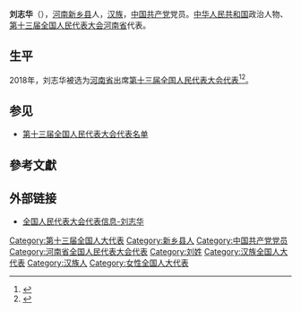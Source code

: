 {{Infobox person
|name=刘志华
|birth_date={{birth year and age|1942|4}}
|ancestor=[[河南|河南]][[新乡县|新乡县]]
|nationality={{PRC}}
|title=[[全国人大代表|全国人大代表]]
|ethnicity=[[汉族|汉族]]
|gender=女
|party={{cpc}}
|website=[http://210.82.31.1:8084/delegate/viewDelegate.action?dbid=131395 全国人大代表数据库]
}}
'''刘志华'''（{{bd|1942年|4月}}），[[河南|河南]][[新乡县|新乡县]]人，[[汉族|汉族]]，[[中国共产党|中国共产党]]党员。[[中华人民共和国|中华人民共和国]]政治人物、[[第十三届全国人民代表大会|第十三届全国人民代表大会]][[河南省|河南省]]代表{{refnest|{{Cite web|url=http://210.82.31.1:8084/delegate/viewDelegate.action?dbid=131395|title=全国人民代表大会代表信息-刘志华|accessdate=2020-03-16|work=中国人大网}}}}。

==生平==
2018年，刘志华被选为[[河南省|河南省]]出席[[第十三届全国人民代表大会|第十三届全国人民代表大会]][[第十三届全国人民代表大会代表|代表]]<ref>{{Cite web|title=中华人民共和国第十三届全国人民代表大会代表名单|url=http://www.gov.cn/xinwen/2018-02/24/content_5268538.htm|accessdate=2020-03-16|work=中国政府网|archive-date=2020-02-28|archive-url=https://web.archive.org/web/20200228133636/http://www.gov.cn/xinwen/2018-02/24/content_5268538.htm|dead-url=no}}</ref><ref>{{Cite web|title=（受权发布）中华人民共和国第十三届全国人民代表大会代表名单-中新网|url=http://www.chinanews.com/gn/2018/02-25/8453959.shtml|accessdate=2021-02-19|work=[[中国新闻网|中国新闻网]]|archive-date=2018-02-27|archive-url=https://web.archive.org/web/20180227031724/http://www.chinanews.com/gn/2018/02-25/8453959.shtml|dead-url=no}}</ref>。

==参见==
* [[第十三届全国人民代表大会代表名单|第十三届全国人民代表大会代表名单]]

==參考文獻==
{{reflist}}

==外部链接==
{{Portal|中国|政治}}
* [http://210.82.31.1:8084/delegate/viewDelegate.action?dbid=131395 全国人民代表大会代表信息-刘志华]

[[Category:第十三届全国人大代表|Category:第十三届全国人大代表]]
[[Category:新乡县人|Category:新乡县人]]
[[Category:中国共产党党员|Category:中国共产党党员]]
[[Category:河南省全国人民代表大会代表|Category:河南省全国人民代表大会代表]]
[[Category:刘姓|Category:刘姓]]
[[Category:汉族全国人大代表|Category:汉族全国人大代表]]
[[Category:汉族人|Category:汉族人]]
[[Category:女性全国人大代表|Category:女性全国人大代表]]


{{中国政治人物小作品}}